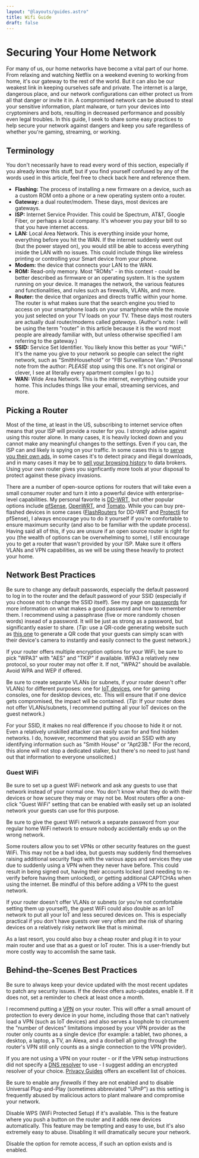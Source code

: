 ```yaml
---
layout: "@layouts/guides.astro"
title: Wifi Guide
draft: false
---
```


# Securing Your Home Network

For many of us, our home networks have become a vital part of our home. From relaxing and watching Netflix on a weekend evening to working from home, it's our gateway to the rest of the world. But it can also be our weakest link in keeping ourselves safe and private. The internet is a large, dangerous place, and our network configurations can either protect us from all that danger or invite it in. A compromised network can be abused to steal your sensitive information, plant malware, or turn your devices into cryptominers and bots, resulting in decreased performance and possibly even legal troubles. In this guide, I seek to share some easy practices to help secure your network against dangers and keep you safe regardless of whether you're gaming, streaming, or working.

## Terminology

You don't necessarily have to read every word of this section, especially if you already know this stuff, but if you find yourself confused by any of the words used in this article, feel free to check back here and reference them.

- **Flashing:** The process of installing a new firmware on a device, such as a custom ROM onto a phone or a new operating system onto a router.
- **Gateway:** a dual router/modem. These days, most devices are gateways.
- **ISP:** Internet Service Provider. This could be Spectrum, AT&T, Google Fiber, or perhaps a local company. It's whoever you pay your bill to so that you have internet access.
- **LAN:** Local Area Network. This is everything inside your home, everything before you hit the WAN. If the internet suddenly went out (but the power stayed on), you would still be able to access everything inside the LAN with no issues. This could include things like wireless printing or controlling your Smart device from your phone.
- **Modem:** the device that connects your LAN to the WAN.
- **ROM:** Read-only memory. Most "ROMs" - in this context - could be better described as firmware or an operating system. It is the system running on your device. It manages the network, the various features and functionalities, and rules such as firewalls, VLANs, and more.
- **Router:** the device that organizes and directs traffic within your home. The router is what makes sure that the search engine you tried to access on your smartphone loads on your smartphone while the movie you just selected on your TV loads on your TV. These days most routers are actually dual router/modems called _gateways_. (Author's note: I will be using the term "router" in this article because it is the word most people are already familiar with, but unless otherwise specified I am referring to the gateway.)
- **SSID:** Service Set Identifier. You likely know this better as your "WiFi." It's the name you give to your network so people can select the right network, such as "SmithHousehold" or "FBI Surveillance Van." (Personal note from the author: _PLEASE_ stop using this one. It's not original or clever, I see at literally every apartment complex I go to.)
- **WAN:** Wide Area Network. This is the internet, everything outside your home. This includes things like your email, streaming services, and more.

## Picking a Router

Most of the time, at least in the US, subscribing to internet service often means that your ISP will provide a router for you. I strongly advise against using this router alone. In many cases, it is heavily locked down and you cannot make any meaningful changes to the settings. Even if you can, the ISP can and likely is spying on your traffic. In some cases this is to [serve you their own ads](https://www.ghacks.net/2008/04/17/is-your-isp-injecting-ads-on-websites-you-visit/), in some cases it's to detect piracy and illegal downloads, and in many cases it may be to [sell your browsing history](https://www.washingtonpost.com/news/the-switch/wp/2017/03/29/what-to-expect-now-that-internet-providers-can-collect-and-sell-your-web-browser-history/) to data brokers. Using your own router gives you signficantly more tools at your disposal to protect against these pivacy invasions.

There are a number of open-source options for routers that will take even a small consumer router and turn it into a powerful device with enterprise-level capabilities. My personal favorite is [DD-WRT](https://dd-wrt.com/), but other popular options include [pfSense](https://www.pfsense.org/), [OpenWRT](https://openwrt.org/), and [Tomato](https://freshtomato.org/). While you can buy pre-flashed devices in some cases ([FlashRouters](https://www.flashrouters.com/) for DD-WRT and [Protectli](https://protectli.com/) for pfSense), I always encourage you to do it yourself if you're comfortable to ensure maximum security (and also to be familiar with the update process). Having said all of this, if you are unsure if an open source router is right for you (the wealth of options can be overwhelming to some), I still encourage you to get a router that wasn't provided by your ISP. Make sure it offers VLANs and VPN capabilities, as we will be using these heavily to protect your home.

## Network Best Practices

Be sure to change any default passwords, especially the default password to log in to the router and the default password of your SSID (especially if you choose not to change the SSID itself). See my page on [passwords](/guides/most-important/passwords) for more information on what makes a good password and how to remember them. I recommend using a passphrase (five or more randomly chosen words) insead of a password. It will be just as strong as a password, but significantly easier to share. (_Tip_: use a QR-code generating website such as [this one](https://www.qr-code-generator.com/) to generate a QR code that your guests can simply scan with their device's camera to instantly and easily connect to the guest network.)

If your router offers multiple encryption options for your WiFi, be sure to pick "WPA3" with "AES" and "TKIP" if available. WPA3 a relatively new protocol, so your router may not offer it. If not, "WPA2" should be available. Avoid WPA and WEP if offered.

Be sure to create separate VLANs (or subnets, if your router doesn't offer VLANs) for different purposes: one for [IoT devices](/guides/less-important/iot), one for gaming consoles, one for desktop devices, etc. This will ensure that if one device gets compromised, the impact will be contained. (_Tip_: If your router does not offer VLANs/subnets, I recommend putting all your IoT devices on the guest network.)

For your SSID, it makes no real difference if you choose to hide it or not. Even a relatively unskilled attacker can easily scan for and find hidden networks. I do, however, recommend that you avoid an SSID with any identifying information such as "Smith House" or "Apt23B." (For the record, this alone will not stop a dedicated stalker, but there's no need to just hand out that information to everyone unsolicited.)

### Guest WiFi

Be sure to set up a guest WiFi network and ask any guests to use that network instead of your normal one. You don't know what they do with their devices or how secure they may or may not be. Most routers offer a one-click "Guest WiFi" setting that can be enabled with easily set up an isolated network your guests can use for this purpose. 

Be sure to give the guest WiFi network a separate password from your regular home WiFi network to ensure nobody accidentally ends up on the wrong network.

Some routers allow you to set VPNs or other security features on the guest WiFi. This may not be a bad idea, but guests may suddenly find themselves raising additional security flags with the various apps and services they use due to suddenly using a VPN when they never have before. This could result in being signed out, having their accounts locked (and needing to re-verify before having them unlocked), or getting additional CAPTCHAs when using the internet. Be mindful of this before adding a VPN to the guest network.

If your router doesn't offer VLANs or subnets (or you're not comfortable setting them up yourself), the guest WiFi could also double as an IoT network to put all your IoT and less secured devices on. This is especially practical if you don't have guests over very often and the risk of sharing devices on a relatively risky network like that is minimal.

As a last resort, you could also buy a cheap router and plug it in to your main router and use that as a guest or IoT router. This is a user-friendly but more costly way to accomlish the same task.

## Behind-the-Scenes Best Practices

Be sure to always keep your device updated with the most recent updates to patch any security issues. If the device offers auto-updates, enable it. If it does not, set a reminder to check at least once a month.

I recommend putting a [VPN](/guides/less-important/vpns) on your router. This will offer a small amount of protection to every device in your home, including those that can't natively load a VPN (such as IoT devices) and also serves a loophole to circumvent the "number of devices" limitations imposed by your VPN provider as the router only counts as a single device (for example: a tablet, two phones, a desktop, a laptop, a TV, an Alexa, and a doorbell all going through the router's VPN still only counts as a single connection to the VPN provider).

If you are not using a VPN on your router - or if the VPN setup instructions did not specify a [DNS resolver](/guides/prologue/communication#dns) to use - I suggest adding an encrypted resolver of your choice. [Privacy Guides](https://www.privacyguides.org/en/dns/) offers an excellent list of choices.

Be sure to enable any <dfn title="A network security system that monitors and controls incoming and outgoing network traffic based on predetermined security rules.">firewalls</dfn> if they are not enabled and to disable Universal Plug-and-Play (sometimes abbreviated "UPnP") as this setting is frequently abused by malicious actors to plant malware and compromise your network.

Disable WPS (WiFi Protected Setup) if it's available. This is the feature where you push a button on the router and it adds new devices automatically. This feature may be tempting and easy to use, but it's also extremely easy to abuse. Disabling it will dramatically secure your network.

Disable the option for remote access, if such an option exists and is enabled.
